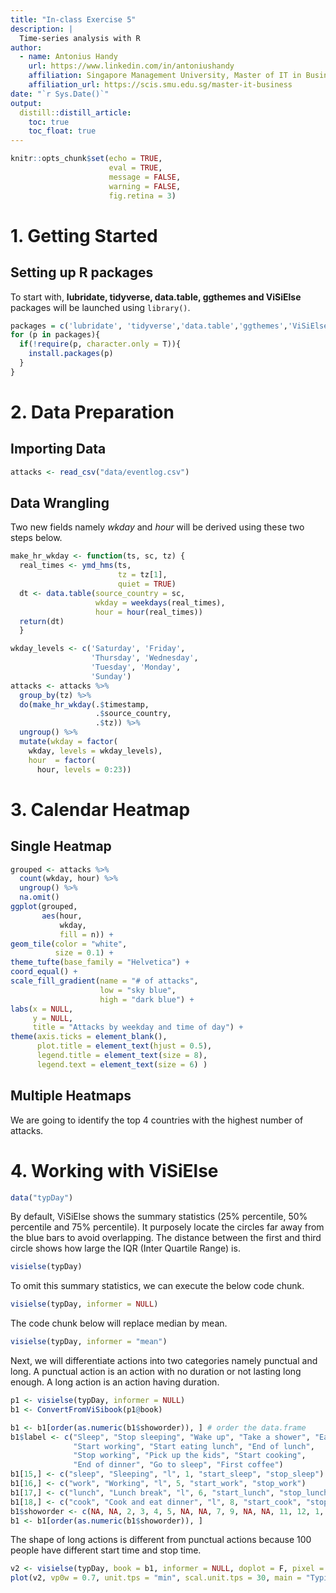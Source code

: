```yaml
---
title: "In-class Exercise 5"
description: |
  Time-series analysis with R
author:
  - name: Antonius Handy 
    url: https://www.linkedin.com/in/antoniushandy
    affiliation: Singapore Management University, Master of IT in Business
    affiliation_url: https://scis.smu.edu.sg/master-it-business
date: "`r Sys.Date()`"
output: 
  distill::distill_article:
    toc: true
    toc_float: true
---
```


```r
knitr::opts_chunk$set(echo = TRUE,
                      eval = TRUE,
                      message = FALSE,
                      warning = FALSE,
                      fig.retina = 3)
```

# 1. Getting Started

## Setting up R packages

To start with, **lubridate, tidyverse, data.table, ggthemes and ViSiElse** packages will be launched using `library()`.

```r
packages = c('lubridate', 'tidyverse','data.table','ggthemes','ViSiElse')
for (p in packages){
  if(!require(p, character.only = T)){
    install.packages(p)
  }
}
```

# 2. Data Preparation

## Importing Data

```r
attacks <- read_csv("data/eventlog.csv")
```

## Data Wrangling

Two new fields namely *wkday* and *hour* will be derived using these two steps below.

```r
make_hr_wkday <- function(ts, sc, tz) {
  real_times <- ymd_hms(ts, 
                        tz = tz[1], 
                        quiet = TRUE)
  dt <- data.table(source_country = sc,
                   wkday = weekdays(real_times),
                   hour = hour(real_times))
  return(dt)
  }
```

```r
wkday_levels <- c('Saturday', 'Friday', 
                  'Thursday', 'Wednesday', 
                  'Tuesday', 'Monday', 
                  'Sunday')
attacks <- attacks %>%
  group_by(tz) %>%
  do(make_hr_wkday(.$timestamp, 
                   .$source_country, 
                   .$tz)) %>% 
  ungroup() %>% 
  mutate(wkday = factor(
    wkday, levels = wkday_levels),
    hour  = factor(
      hour, levels = 0:23))
```

# 3. Calendar Heatmap

## Single Heatmap

```r
grouped <- attacks %>% 
  count(wkday, hour) %>% 
  ungroup() %>%
  na.omit()
ggplot(grouped, 
       aes(hour, 
           wkday, 
           fill = n)) + 
geom_tile(color = "white", 
          size = 0.1) + 
theme_tufte(base_family = "Helvetica") + 
coord_equal() +
scale_fill_gradient(name = "# of attacks",
                    low = "sky blue", 
                    high = "dark blue") +
labs(x = NULL, 
     y = NULL, 
     title = "Attacks by weekday and time of day") +
theme(axis.ticks = element_blank(),
      plot.title = element_text(hjust = 0.5),
      legend.title = element_text(size = 8),
      legend.text = element_text(size = 6) )
```

## Multiple Heatmaps

We are going to identify the top 4 countries with the highest number of attacks.

# 4. Working with ViSiElse

```r
data("typDay")
```

By default, ViSiElse shows the summary statistics (25% percentile, 50% percentile and 75% percentile). It purposely locate the circles far away from the blue bars to avoid overlapping. The distance between the first and third circle shows how large the IQR (Inter Quartile Range) is.

```r
visielse(typDay)
```

To omit this summary statistics, we can execute the below code chunk.

```r
visielse(typDay, informer = NULL)
```

The code chunk below will replace median by mean.

```r
visielse(typDay, informer = "mean")
```

Next, we will differentiate actions into two categories namely punctual and long. A punctual action is an action with no duration or not lasting long enough. A long action is an action having duration.

```r
p1 <- visielse(typDay, informer = NULL)
b1 <- ConvertFromViSibook(p1@book)
```

```r
b1 <- b1[order(as.numeric(b1$showorder)), ] # order the data.frame 
b1$label <- c("Sleep", "Stop sleeping", "Wake up", "Take a shower", "Eat breakfast", 
              "Start working", "Start eating lunch", "End of lunch", 
              "Stop working", "Pick up the kids", "Start cooking", 
              "End of dinner", "Go to sleep", "First coffee")
b1[15,] <- c("sleep", "Sleeping", "l", 1, "start_sleep", "stop_sleep")
b1[16,] <- c("work", "Working", "l", 5, "start_work", "stop_work")
b1[17,] <- c("lunch", "Lunch break", "l", 6, "start_lunch", "stop_lunch")
b1[18,] <- c("cook", "Cook and eat dinner", "l", 8, "start_cook", "stop_cook")
b1$showorder <- c(NA, NA, 2, 3, 4, 5, NA, NA, 7, 9, NA, NA, 11, 12, 1, 6, 8, 10) 
b1 <- b1[order(as.numeric(b1$showorder)), ]
```

The shape of long actions is different from punctual actions because 100 people have different start time and stop time.

```r
v2 <- visielse(typDay, book = b1, informer = NULL, doplot = F, pixel = 30)
plot(v2, vp0w = 0.7, unit.tps = "min", scal.unit.tps = 30, main = "Typical day")
```
